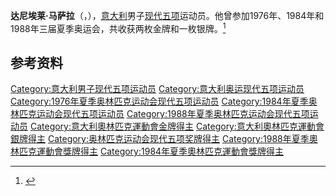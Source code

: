 {{NoteTA|G1=Sports}}
'''达尼埃莱·马萨拉'''（{{lang-it|Daniele Masala}}，{{bd|1955年|2月12日|}}），[[意大利|意大利]]男子[[现代五项|现代五项]]运动员。他曾参加1976年、1984年和1988年三届夏季奥运会，共收获两枚金牌和一枚银牌。<ref>{{Cite web|title=Daniele MASALA|url=https://www.olympic.org/daniele-masala|accessdate=2021-03-15|date=2021-03-14|work=International Olympic Committee|language=en|archive-date=2017-03-26|archive-url=https://web.archive.org/web/20170326144038/https://www.olympic.org/daniele-masala|dead-url=no}}</ref>

== 参考资料 ==
{{reflist}}

{{奥林匹克运动会现代五项比赛男子个人冠军}}
{{奥林匹克运动会现代五项比赛男子团体冠军}}

{{Authority control}}
{{DEFAULTSORT:Masala, Daniele}}
[[Category:意大利男子现代五项运动员|Category:意大利男子现代五项运动员]]
[[Category:意大利奥运现代五项运动员|Category:意大利奥运现代五项运动员]]
[[Category:1976年夏季奥林匹克运动会现代五项运动员|Category:1976年夏季奥林匹克运动会现代五项运动员]]
[[Category:1984年夏季奥林匹克运动会现代五项运动员|Category:1984年夏季奥林匹克运动会现代五项运动员]]
[[Category:1988年夏季奥林匹克运动会现代五项运动员|Category:1988年夏季奥林匹克运动会现代五项运动员]]
[[Category:意大利奧林匹克運動會金牌得主|Category:意大利奧林匹克運動會金牌得主]]
[[Category:意大利奧林匹克運動會銀牌得主|Category:意大利奧林匹克運動會銀牌得主]]
[[Category:奥林匹克运动会现代五项奖牌得主|Category:奥林匹克运动会现代五项奖牌得主]]
[[Category:1988年夏季奧林匹克運動會獎牌得主|Category:1988年夏季奧林匹克運動會獎牌得主]]
[[Category:1984年夏季奧林匹克運動會獎牌得主|Category:1984年夏季奧林匹克運動會獎牌得主]]
{{bio-stub}}